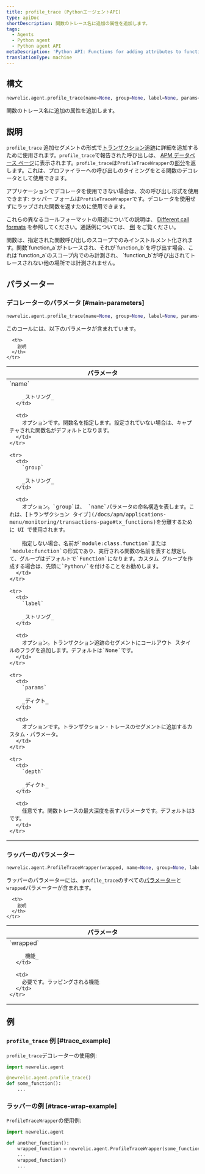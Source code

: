 ```yaml
---
title: profile_trace (PythonエージェントAPI)
type: apiDoc
shortDescription: 関数のトレース名に追加の属性を追加します。
tags:
  - Agents
  - Python agent
  - Python agent API
metaDescription: 'Python API: Functions for adding attributes to function trace names.'
translationType: machine
---
```


## 構文

```py
newrelic.agent.profile_trace(name=None, group=None, label=None, params=None, depth=3)
```

関数のトレース名に追加の属性を追加します。

## 説明

`profile_trace` 追加セグメントの形式で[トランザクション追跡](/docs/accounts-partnerships/education/getting-started-new-relic/glossary#transaction-trace)に詳細を追加するために使用されます。`profile_trace`で報告された呼び出しは、 [APM データベース ページ](/docs/apm/applications-menu/monitoring/databases-slow-queries-page)に表示されます。`profile_trace`は`ProfileTraceWrapper`の[部分](https://docs.python.org/3.7/library/functools.html#functools.partial)を返します。これは、プロファイラーへの呼び出しのタイミングをとる関数のデコレータとして使用できます。

アプリケーションでデコレータを使用できない場合は、次の呼び出し形式を使用できます: ラッパー フォームは`ProfileTraceWrapper`です。デコレータを使用せずにラップされた関数を返すために使用できます。

これらの異なるコールフォーマットの用途についての説明は、 [Different call formats](/docs/python-agent-api-different-call-forms) を参照してください。通話例については、 [例](#examples) をご覧ください。

<Callout variant="important">
  関数は、指定された関数呼び出しのスコープでのみインストルメント化されます。関数`function_a`がトレースされ、それが`function_b`を呼び出す場合、これは`function_a`のスコープ内でのみ計測され、 `function_b`が呼び出されてトレースされない他の場所では計測されません。
</Callout>

## パラメーター

### デコレーターのパラメータ [#main-parameters]

```py
newrelic.agent.profile_trace(name=None, group=None, label=None, params=None, depth=3)
```

このコールには、以下のパラメータが含まれています。

<table>
  <thead>
    <tr>
      <th width="25%">
        パラメータ
      </th>

      <th>
        説明
      </th>
    </tr>
  </thead>

  <tbody>
    <tr>
      <td>
        `name`

        _ストリング_
      </td>

      <td>
        オプションです。関数名を指定します。設定されていない場合は、キャプチャされた関数名がデフォルトとなります。
      </td>
    </tr>

    <tr>
      <td>
        `group`

        _ストリング_
      </td>

      <td>
        オプション。`group`は、 `name`パラメータの命名構造を表します。これは、[トランザクション タイプ](/docs/apm/applications-menu/monitoring/transactions-page#tx_functions)を分離するために UI で使用されます。

        指定しない場合、名前が`module:class.function`または`module:function`の形式であり、実行される関数の名前を表すと想定して、グループはデフォルトで`Function`になります。カスタム グループを作成する場合は、先頭に`Python/`を付けることをお勧めします。
      </td>
    </tr>

    <tr>
      <td>
        `label`

        _ストリング_
      </td>

      <td>
        オプション。トランザクション追跡のセグメントにコールアウト スタイルのフラグを追加します。デフォルトは`None`です。
      </td>
    </tr>

    <tr>
      <td>
        `params`

        _ディクト_
      </td>

      <td>
        オプションです。トランザクション・トレースのセグメントに追加するカスタム・パラメータ。
      </td>
    </tr>

    <tr>
      <td>
        `depth`

        _ディクト_
      </td>

      <td>
        任意です。関数トレースの最大深度を表すパラメータです。デフォルトは3です。
      </td>
    </tr>
  </tbody>
</table>

### ラッパーのパラメーター

```py
newrelic.agent.ProfileTraceWrapper(wrapped, name=None, group=None, label=None, params=None, depth=3)
```

ラッパーのパラメーターには、 `profile_trace`のすべての[パラメーター](#main-parameters)と`wrapped`パラメーターが含まれます。

<table>
  <thead>
    <tr>
      <th width="25%">
        パラメータ
      </th>

      <th>
        説明
      </th>
    </tr>
  </thead>

  <tbody>
    <tr>
      <td>
        `wrapped`

        _機能_
      </td>

      <td>
        必要です。ラッピングされる機能
      </td>
    </tr>
  </tbody>
</table>

## 例

### `profile_trace` 例 [#trace_example]

`profile_trace`デコレーターの使用例:

```py
import newrelic.agent

@newrelic.agent.profile_trace()
def some_function():
    ...
```

### ラッパーの例 [#trace-wrap-example]

`ProfileTraceWrapper`の使用例:

```py
import newrelic.agent

def another_function():
    wrapped_function = newrelic.agent.ProfileTraceWrapper(some_function)
    ...
    wrapped_function()
    ...
```